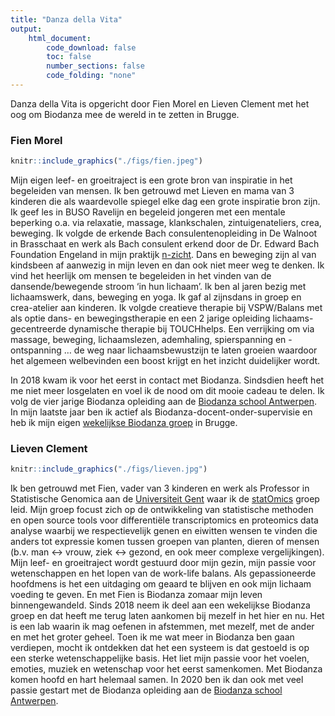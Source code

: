 ```yaml
---
title: "Danza della Vita"
output:
    html_document:
        code_download: false
        toc: false
        number_sections: false
        code_folding: "none"
---
```


Danza della Vita is opgericht door Fien Morel en Lieven Clement met het oog om Biodanza mee de wereld in te zetten in Brugge.

### Fien Morel 
```r
knitr::include_graphics("./figs/fien.jpeg")
```

Mijn eigen leef- en groeitraject is een grote bron van inspiratie in het begeleiden van mensen. Ik ben getrouwd met Lieven en mama van 3 kinderen die als waardevolle spiegel elke dag een grote inspiratie bron zijn. Ik geef les in BUSO Ravelijn en begeleid jongeren met een mentale beperking o.a. via relaxatie, massage, klankschalen, zintuigenateliers, crea, beweging. Ik volgde de erkende Bach consulentenopleiding in De Walnoot in Brasschaat en werk als Bach consulent erkend door de Dr. Edward Bach Foundation Engeland in mijn praktijk [n-zicht](https://www.n-zicht.be). Dans en beweging zijn al van kindsbeen af aanwezig in mijn leven en dan ook niet meer weg te denken. Ik vind het heerlijk om mensen te begeleiden in het vinden van de dansende/bewegende stroom ‘in hun lichaam’. Ik ben al jaren bezig met lichaamswerk, dans, beweging en yoga. Ik gaf al zijnsdans in groep en crea-atelier aan kinderen. Ik volgde creatieve therapie bij VSPW/Balans met als optie dans- en bewegingstherapie en een 2 jarige opleiding lichaams-gecentreerde dynamische therapie bij TOUCHhelps. Een verrijking om via massage, beweging, lichaamslezen, ademhaling, spierspanning en -ontspanning … de weg naar lichaamsbewustzijn te laten groeien waardoor het algemeen welbevinden een boost krijgt en het inzicht duidelijker wordt.

In 2018 kwam ik voor het eerst in contact met Biodanza. Sindsdien heeft het me niet meer losgelaten en voel ik de nood om dit mooie cadeau te delen. Ik volg de vier jarige Biodanza opleiding aan de [Biodanza school Antwerpen](https://www.biodanzaschoolantwerpen.be/). In mijn laatste jaar ben ik actief als Biodanza-docent-onder-supervisie en heb ik mijn eigen [wekelijkse Biodanza groep](http://www.n-zicht.be/activiteiten/) in Brugge. 

### Lieven Clement

```r
knitr::include_graphics("./figs/lieven.jpg")
```

 Ik ben getrouwd met Fien, vader van 3 kinderen en werk als Professor in Statistische Genomica aan de [Universiteit Gent](https://www.ugent.be) waar ik de [statOmics](https://statomics.github.io/) groep leid. Mijn groep focust zich op de ontwikkeling van statistische methoden en open source tools voor differentiële transcriptomics en proteomics data analyse waarbij we respectievelijk genen en eiwitten wensen te vinden die anders tot expressie komen tussen groepen van planten, dieren of mensen (b.v. man $\leftrightarrow$ vrouw, ziek $\leftrightarrow$ gezond, en ook meer complexe vergelijkingen). 
Mijn leef- en groeitraject wordt gestuurd door mijn gezin, mijn passie voor wetenschappen en het lopen van de work-life balans.
Als gepassioneerde hoofdmens is het een uitdaging om geaard te blijven en ook mijn lichaam voeding te geven. En met Fien is Biodanza zomaar mijn leven binnengewandeld. Sinds 2018 neem ik deel aan een wekelijkse Biodanza groep en dat heeft me terug laten aankomen bij mezelf in het hier en nu. Het is een lab waarin ik mag oefenen in afstemmen, met mezelf, met de ander en met het groter geheel. Toen ik me wat meer in Biodanza ben gaan verdiepen, mocht ik ontdekken dat het een systeem is dat gestoeld is op een sterke wetenschappelijke basis. Het liet mijn passie voor het voelen, emoties, muziek en wetenschap voor het eerst samenkomen. Met Biodanza komen hoofd en hart helemaal samen. In 2020 ben ik dan ook met veel passie gestart met de Biodanza opleiding aan de [Biodanza school Antwerpen](https://www.biodanzaschoolantwerpen.be/). 

